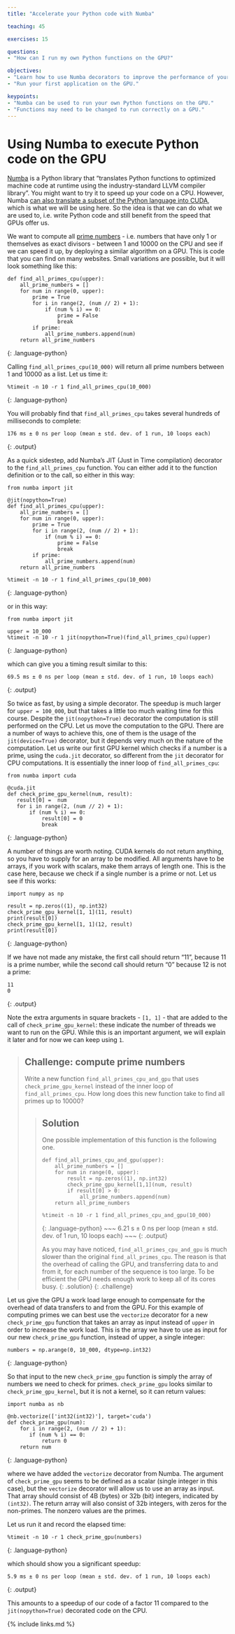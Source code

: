 ```yaml
---
title: "Accelerate your Python code with Numba"

teaching: 45

exercises: 15

questions:
- "How can I run my own Python functions on the GPU?"

objectives:
- "Learn how to use Numba decorators to improve the performance of your Python code."
- "Run your first application on the GPU."

keypoints:
- "Numba can be used to run your own Python functions on the GPU."
- "Functions may need to be changed to run correctly on a GPU."
---
```


# Using Numba to execute Python code on the GPU

[Numba](http://numba.pydata.org/) is a Python library that "translates Python functions to optimized machine code at runtime using the industry-standard LLVM compiler library". You might want to try it to speed up your code on a CPU. However, Numba [can also translate a subset of the Python language into CUDA](https://numba.pydata.org/numba-doc/latest/cuda/overview.html), which is what we will be using here. So the idea is that we can do what we are used to, i.e. write Python code and still benefit from the speed that GPUs offer us.

We want to compute all [prime numbers](https://en.wikipedia.org/wiki/Prime_number) - i.e. numbers that have only 1 or themselves as exact divisors - between 1 and 10000 on the CPU and see if we can speed it up, by deploying a similar algorithm on a GPU. 
This is code that you can find on many websites. Small variations are possible, but it will look something like this:

~~~
def find_all_primes_cpu(upper):
    all_prime_numbers = []
    for num in range(0, upper):
        prime = True
        for i in range(2, (num // 2) + 1):
            if (num % i) == 0:
                prime = False
                break
        if prime:
            all_prime_numbers.append(num)
    return all_prime_numbers
~~~
{: .language-python}

Calling `find_all_primes_cpu(10_000)` will return all prime numbers between 1 and 10000 as a list. Let us time it:

~~~
%timeit -n 10 -r 1 find_all_primes_cpu(10_000)
~~~
{: .language-python}

You will probably find that `find_all_primes_cpu` takes several hundreds of milliseconds to complete:

~~~
176 ms ± 0 ns per loop (mean ± std. dev. of 1 run, 10 loops each)
~~~
{: .output}

As a quick sidestep, add Numba's JIT (Just in Time compilation) decorator to the `find_all_primes_cpu` function. You can either add it to the function definition or to the call, so either in this way:

~~~
from numba import jit

@jit(nopython=True)
def find_all_primes_cpu(upper):
    all_prime_numbers = []
    for num in range(0, upper):
        prime = True
        for i in range(2, (num // 2) + 1):
            if (num % i) == 0:
                prime = False
                break
        if prime:
            all_prime_numbers.append(num)
    return all_prime_numbers

%timeit -n 10 -r 1 find_all_primes_cpu(10_000)
~~~
{: .language-python}

or in this way:

~~~
from numba import jit

upper = 10_000
%timeit -n 10 -r 1 jit(nopython=True)(find_all_primes_cpu)(upper)
~~~
{: .language-python}

which can give you a timing result similar to this:

~~~
69.5 ms ± 0 ns per loop (mean ± std. dev. of 1 run, 10 loops each)
~~~
{: .output}

So twice as fast, by using a simple decorator. The speedup is much larger for `upper = 100_000`, but that takes a little too much waiting time for this course.
Despite the `jit(nopython=True)` decorator the computation is still performed on the CPU.
Let us move the computation to the GPU.
There are a number of ways to achieve this, one of them is the usage of the `jit(device=True)` decorator, but it depends very much on the nature of the computation.
Let us write our first GPU kernel which checks if a number is a prime, using the `cuda.jit` decorator, so different from the `jit` decorator for CPU computations.
It is essentially the inner loop of `find_all_primes_cpu`:

~~~
from numba import cuda

@cuda.jit
def check_prime_gpu_kernel(num, result):
   result[0] =  num
   for i in range(2, (num // 2) + 1):
       if (num % i) == 0:
           result[0] = 0
           break
~~~
{: .language-python}

A number of things are worth noting. CUDA kernels do not return anything, so you have to supply for an array to be modified. All arguments have to be arrays, if you work with scalars, make them arrays of length one. This is the case here, because we check if a single number is a prime or not. Let us see if this works:

~~~
import numpy as np

result = np.zeros((1), np.int32)
check_prime_gpu_kernel[1, 1](11, result)
print(result[0])
check_prime_gpu_kernel[1, 1](12, result)
print(result[0])
~~~
{: .language-python}

If we have not made any mistake, the first call should return "11", because 11 is a prime number, while the second call should return "0" because 12 is not a prime:

~~~
11
0
~~~
{: .output}

Note the extra arguments in square brackets - `[1, 1]` - that are added to the call of `check_prime_gpu_kernel`: these indicate the number of threads we want to run on the GPU.
While this is an important argument, we will explain it later and for now we can keep using `1`.

> ## Challenge: compute prime numbers
>
> Write a new function `find_all_primes_cpu_and_gpu` that uses `check_prime_gpu_kernel` instead of the inner loop of `find_all_primes_cpu`.
> How long does this new function take to find all primes up to 10000?
>
> > ## Solution
> >
> > One possible implementation of this function is the following one.
> >
> > ~~~
> > def find_all_primes_cpu_and_gpu(upper):
> >     all_prime_numbers = []
> >     for num in range(0, upper):
> >         result = np.zeros((1), np.int32)
> >         check_prime_gpu_kernel[1,1](num, result)
> >         if result[0] > 0:
> >             all_prime_numbers.append(num)
> >     return all_prime_numbers
> >    
> > %timeit -n 10 -r 1 find_all_primes_cpu_and_gpu(10_000)
> > ~~~
> > {: .language-python}
> > ~~~
> > 6.21 s ± 0 ns per loop (mean ± std. dev. of 1 run, 10 loops each)
> > ~~~
> > {: .output}
> >
> > As you may have noticed, `find_all_primes_cpu_and_gpu` is much slower than the original `find_all_primes_cpu`.
> > The reason is that the overhead of calling the GPU, and transferring data to and from it, for each number of the sequence is too large.
> > To be efficient the GPU needs enough work to keep all of its cores busy.
> {: .solution}
{: .challenge}


Let us give the GPU a work load large enough to compensate for the overhead of data transfers to and from the GPU. For this example of computing primes we can best use the `vectorize` decorator for a new `check_prime_gpu` function that takes an array as input instead of `upper` in order to increase the work load. This is the array we have to use as input for our new `check_prime_gpu` function, instead of upper, a single integer:

~~~
numbers = np.arange(0, 10_000, dtype=np.int32)
~~~
{: .language-python}

So that input to the new `check_prime_gpu` function is simply the array of numbers we need to check for primes. `check_prime_gpu` looks similar to `check_prime_gpu_kernel`, but it is not a kernel, so it can return values:

~~~
import numba as nb

@nb.vectorize(['int32(int32)'], target='cuda')
def check_prime_gpu(num):
    for i in range(2, (num // 2) + 1):
       if (num % i) == 0:
           return 0
    return num
~~~
{: .language-python}

where we have added the `vectorize` decorator from Numba. The argument of `check_prime_gpu` seems to be defined as a scalar (single integer in this case), but the `vectorize` decorator will allow us to use an array as input. That array should consist of 4B (bytes) or 32b (bit) integers, indicated by `(int32)`. The return array will also consist of 32b integers, with zeros for the non-primes. The nonzero values are the primes. 

Let us run it and record the elapsed time:

~~~
%timeit -n 10 -r 1 check_prime_gpu(numbers)
~~~
{: .language-python}

which should show you a significant speedup:

~~~
5.9 ms ± 0 ns per loop (mean ± std. dev. of 1 run, 10 loops each)
~~~
{: .output}

This amounts to a speedup of our code of a factor 11 compared to the `jit(nopython=True)` decorated code on the CPU.

{% include links.md %}
